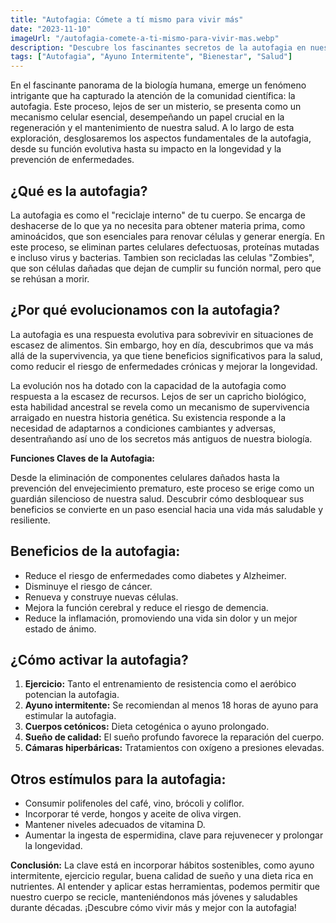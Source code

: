 ```yaml
---
title: "Autofagia: Cómete a tí mismo para vivir más"
date: "2023-11-10"
imageUrl: "/autofagia-comete-a-ti-mismo-para-vivir-mas.webp"
description: "Descubre los fascinantes secretos de la autofagia en nuestro último post: Cómete a ti mismo para vivir más. Exploramos cómo este proceso celular puede mejorar tu salud y longevidad. ¡No te pierdas esta reveladora lectura sobre automejora y bienestar!"
tags: ["Autofagia", "Ayuno Intermitente", "Bienestar", "Salud"]
---
```


<CustomImage
  src="https://raw.githubusercontent.com/sebiten/posts/main/images/autofagia-comete-a-ti-mismo-para-vivir-mas.webp"
  alt="Autofagia: Cómete a tí mismo para vivir más"
/>

En el fascinante panorama de la biología humana, emerge un fenómeno intrigante que ha capturado la atención de la comunidad científica: la autofagia. Este proceso, lejos de ser un misterio, se presenta como un mecanismo celular esencial, desempeñando un papel crucial en la regeneración y el mantenimiento de nuestra salud. A lo largo de esta exploración, desglosaremos los aspectos fundamentales de la autofagia, desde su función evolutiva hasta su impacto en la longevidad y la prevención de enfermedades.

## **¿Qué es la autofagia?**

La autofagia es como el "reciclaje interno" de tu cuerpo. Se encarga de deshacerse de lo que ya no necesita para obtener materia prima, como aminoácidos, que son esenciales para renovar células y generar energía. En este proceso, se eliminan partes celulares defectuosas, proteínas mutadas e incluso virus y bacterias. Tambien son recicladas las celulas "Zombies", que son células dañadas que dejan de cumplir su función normal, pero que se rehúsan a morir.

<GoogleAdUnit>
  <ins
    className="adsbygoogle"
    style={{ display: "block", width: "100%" }}
    data-ad-client="ca-pub-6692046911486022"
    data-ad-slot="4209941810"
    data-ad-format="auto"
    data-full-width-responsive="true"
  ></ins>
</GoogleAdUnit>

## **¿Por qué evolucionamos con la autofagia?**

La autofagia es una respuesta evolutiva para sobrevivir en situaciones de escasez de alimentos. Sin embargo, hoy en día, descubrimos que va más allá de la supervivencia, ya que tiene beneficios significativos para la salud, como reducir el riesgo de enfermedades crónicas y mejorar la longevidad.

La evolución nos ha dotado con la capacidad de la autofagia como respuesta a la escasez de recursos. Lejos de ser un capricho biológico, esta habilidad ancestral se revela como un mecanismo de supervivencia arraigado en nuestra historia genética. Su existencia responde a la necesidad de adaptarnos a condiciones cambiantes y adversas, desentrañando así uno de los secretos más antiguos de nuestra biología.

**Funciones Claves de la Autofagia:**

Desde la eliminación de componentes celulares dañados hasta la prevención del envejecimiento prematuro, este proceso se erige como un guardián silencioso de nuestra salud. Descubrir cómo desbloquear sus beneficios se convierte en un paso esencial hacia una vida más saludable y resiliente.

## **Beneficios de la autofagia:**

- Reduce el riesgo de enfermedades como diabetes y Alzheimer.
- Disminuye el riesgo de cáncer.
- Renueva y construye nuevas células.
- Mejora la función cerebral y reduce el riesgo de demencia.
- Reduce la inflamación, promoviendo una vida sin dolor y un mejor estado de ánimo.

## **¿Cómo activar la autofagia?**

1. **Ejercicio:** Tanto el entrenamiento de resistencia como el aeróbico potencian la autofagia.
2. **Ayuno intermitente:** Se recomiendan al menos 18 horas de ayuno para estimular la autofagia.
3. **Cuerpos cetónicos:** Dieta cetogénica o ayuno prolongado.
4. **Sueño de calidad:** El sueño profundo favorece la reparación del cuerpo.
5. **Cámaras hiperbáricas:** Tratamientos con oxígeno a presiones elevadas.

## **Otros estímulos para la autofagia:**

- Consumir polifenoles del café, vino, brócoli y coliflor.
- Incorporar té verde, hongos y aceite de oliva virgen.
- Mantener niveles adecuados de vitamina D.
- Aumentar la ingesta de espermidina, clave para rejuvenecer y prolongar la longevidad.

**Conclusión:**
La clave está en incorporar hábitos sostenibles, como ayuno intermitente, ejercicio regular, buena calidad de sueño y una dieta rica en nutrientes. Al entender y aplicar estas herramientas, podemos permitir que nuestro cuerpo se recicle, manteniéndonos más jóvenes y saludables durante décadas. ¡Descubre cómo vivir más y mejor con la autofagia!

<RandomLinks/>
